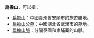 {{disambig|cat=三字地名消歧義}}
'''扁擔山'''，可以指：
*[[扁擔山_(貴州)|扁擔山]]：中國貴州省安順市的旅遊勝地。
*[[扁擔山公墓|扁擔山公墓]]：中國湖北省武漢市的墓地。
*[[扁擔山脈|扁擔山脈]]：分隔泰國和柬埔寨的山脈。